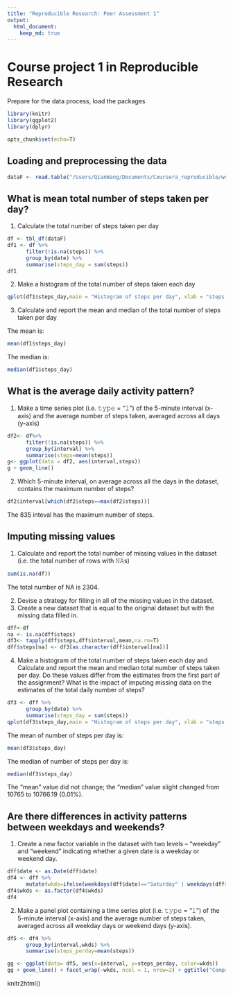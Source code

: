 ```yaml
---
title: "Reproducible Research: Peer Assessment 1"
output: 
  html_document:
    keep_md: true
---
```



# Course project 1 in Reproducible Research
Prepare for the data process, load the packages

```r
library(knitr)
library(ggplot2)
library(dplyr)
```

```r
opts_chunk$set(echo=T)
```

## Loading and preprocessing the data

```r
dataF <- read.table("/Users/QianWang/Documents/Coursera_reproducible/week2/activity.csv", header=TRUE, sep=",")
```

## What is mean total number of steps taken per day?
1. Calculate the total number of steps taken per day
```r
df <- tbl_df(dataF)
df1 <- df %>%
      filter(!is.na(steps)) %>%
      group_by(date) %>%
      summarise(steps_day = sum(steps))
df1
```

2. Make a histogram of the total number of steps taken each day

```r
qplot(df1$steps_day,main = "Histogram of steps per day", xlab = "steps per day", ylab = "frequency")
```

3. Calculate and report the mean and median of the total number of steps taken per day

The mean is:
```r
mean(df1$steps_day)
```
The median is:
```r
median(df1$steps_day)
```

## What is the average daily activity pattern?

1. Make a time series plot (i.e. 𝚝𝚢𝚙𝚎 = "𝚕") of the 5-minute interval (x-axis) and the average number of steps taken, averaged across all days (y-axis)

```r
df2<- df%>%
      filter(!is.na(steps)) %>%
      group_by(interval) %>%
      summarise(steps=mean(steps))
g<- ggplot(data = df2, aes(interval,steps)) 
g + geom_line()
```

2. Which 5-minute interval, on average across all the days in the dataset, contains the maximum number of steps?

```r
df2$interval[which(df2$steps==max(df2$steps))]
```
The 835 inteval has the maximum number of steps.

## Imputing missing values
1. Calculate and report the total number of missing values in the dataset (i.e. the total number of rows with 𝙽𝙰s)

```r
sum(is.na(df))
```
The total number of NA is 2304.

2. Devise a strategy for filling in all of the missing values in the dataset.
3. Create a new dataset that is equal to the original dataset but with the missing data filled in.

```r
dff<-df
na <- is.na(dff$steps)
df3<- tapply(dff$steps,dff$interval,mean,na.rm=T)
dff$steps[na] <- df3[as.character(dff$interval[na])]
```

4. Make a histogram of the total number of steps taken each day and Calculate and report the mean and median total number of steps taken per day.
Do these values differ from the estimates from the first part of the assignment? 
What is the impact of imputing missing data on the estimates of the total daily number of steps?

```r
df3 <- dff %>%
      group_by(date) %>%
      summarise(steps_day = sum(steps))
qplot(df3$steps_day,main = "Histogram of steps per day", xlab = "steps per day", ylab = "frequency")
```
The mean of number of steps per day is:
```r
mean(df3$steps_day)
```
The median of number of steps per day is:
```r
median(df3$steps_day)
```

The "mean" value did not change; the "median" value slight changed from 10765 to 10766.19 (0.01%).

## Are there differences in activity patterns between weekdays and weekends?

1. Create a new factor variable in the dataset with two levels – “weekday” and “weekend” indicating whether a given date is a weekday or weekend day.

```r
dff$date <- as.Date(dff$date)
df4 <- dff %>%
      mutate(wkds=ifelse(weekdays(dff$date)=="Saturday" | weekdays(dff$date)=="Sunday","weekend","weekday"))
df4$wkds <- as.factor(df4$wkds)
df4
```

2. Make a panel plot containing a time series plot (i.e. 𝚝𝚢𝚙𝚎 = "𝚕") of the 5-minute interval (x-axis) and the average number of steps taken, averaged across all weekday days or weekend days (y-axis).

```r

df5 <- df4 %>%
      group_by(interval,wkds) %>%
      summarise(steps_perday=mean(steps))

gg <- ggplot(data= df5, aes(x=interval, y=steps_perday, color=wkds))
gg + geom_line() + facet_wrap(~wkds, ncol = 1, nrow=2) + ggtitle("Comparison of average steps between weekdays and weekends")
```

knitr2html()








